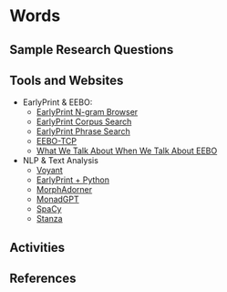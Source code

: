 # Words

## Sample Research Questions

## Tools and Websites


- EarlyPrint & EEBO:
  - [EarlyPrint N-gram Browser](https://earlyprint.org/lab/tool_ngram_browser.html?requestFromClient={%221%22:{%22spe%22:%22love,loue%22,%22reg%22:%22%22,%22lem%22:%22%22,%22pos%22:%22%22,%22originalPos%22:%22%22},%222%22:{%22spe%22:%22%22,%22reg%22:%22%22,%22lem%22:%22%22,%22pos%22:%22%22,%22originalPos%22:%22%22},%223%22:{%22spe%22:%22%22,%22reg%22:%22%22,%22lem%22:%22%22,%22pos%22:%22%22,%22originalPos%22:%22%22},%22databaseType%22:%22unigrams%22,%22smoothing%22:%22True%22,%22rollingAverage%22:%2220_year%22,%20%22instructionToggle%22:%20%22show%22})
  - [EarlyPrint Corpus Search](https://eplab.artsci.wustl.edu/corpus-frontend-1.2/eebotcp/search/)
  - [EarlyPrint Phrase Search](https://earlyprint.org/lab/tool_phrase_search.html)
  - [EEBO-TCP](https://textcreationpartnership.org/tcp-texts/eebo-tcp-early-english-books-online/)
  - [What We Talk About When We Talk About EEBO](https://observablehq.com/@jrladd/eebo)
- NLP & Text Analysis
  - [Voyant](https://voyant-tools.org/)
  - [EarlyPrint + Python](https://earlyprint.org/jupyterbook/intro.html)
  - [MorphAdorner](https://morphadorner.northwestern.edu/)
  - [MonadGPT](https://huggingface.co/Pclanglais/MonadGPT)
  - [SpaCy](https://spacy.io/)
  - [Stanza](https://stanfordnlp.github.io/stanza/)

## Activities

## References